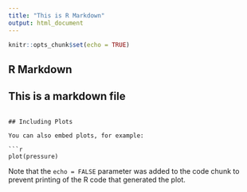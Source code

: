```yaml
---
title: "This is R Markdown"
output: html_document
---
```


```r
knitr::opts_chunk$set(echo = TRUE)
```

## R Markdown

## This is a markdown file
```

## Including Plots

You can also embed plots, for example:

```r
plot(pressure)
```

Note that the `echo = FALSE` parameter was added to the code chunk to prevent printing of the R code that generated the plot.
